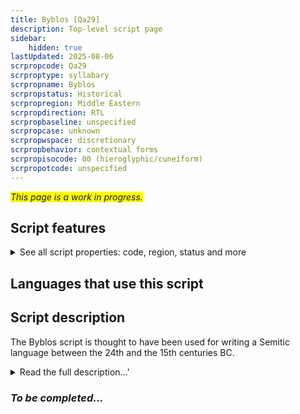```yaml
---
title: Byblos [Qa29]
description: Top-level script page
sidebar:
    hidden: true
lastUpdated: 2025-08-06
scrpropcode: Qa29
scrproptype: syllabary
scrpropname: Byblos
scrpropstatus: Historical
scrpropregion: Middle Eastern
scrpropdirection: RTL
scrpropbaseline: unspecified
scrpropcase: unknown
scrpropwspace: discretionary
scrpropbehavior: contextual forms
scrpropisocode: 00 (hieroglyphic/cuneiform)
scrpropotcode: unspecified
---
```


<span style='background-color:yellow'>_This page is a work in progress._</span>


## Script features

<details>
<summary> See all script properties: code, region, status and more</summary>
<ScriptInfo />
</details>

## Languages that use this script

<WsList script='Qa29' wsMax='5' />

## Script description

The Byblos script is thought to have been used for writing a Semitic language between the 24th and the 15th centuries BC.

<details><summary>Read the full description...'</summary>_Not yet available._</details>

### _To be completed..._

